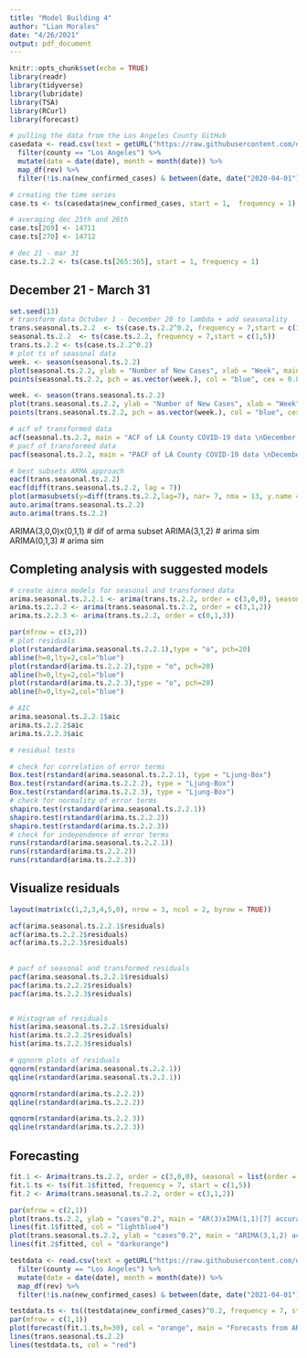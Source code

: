 ```yaml
---
title: "Model Building 4"
author: "Lian Morales"
date: "4/26/2021"
output: pdf_document
---
```


```r
knitr::opts_chunk$set(echo = TRUE)
library(readr)
library(tidyverse)
library(lubridate)
library(TSA)
library(RCurl)
library(forecast)
```

```r
# pulling the data from the Los Angeles County GitHub
casedata <- read.csv(text = getURL("https://raw.githubusercontent.com/datadesk/california-coronavirus-data/master/latimes-county-totals.csv")) %>%
  filter(county == "Los Angeles") %>%
  mutate(date = date(date), month = month(date)) %>%
  map_df(rev) %>%
  filter(!is.na(new_confirmed_cases) & between(date, date("2020-04-01"),date("2021-03-31")))

# creating the time series
case.ts <- ts(casedata$new_confirmed_cases, start = 1,  frequency = 1)

# averaging dec 25th and 26th
case.ts[269] <- 14711
case.ts[270] <- 14712

# dec 21 - mar 31
case.ts.2.2 <- ts(case.ts[265:365], start = 1, frequency = 1)

```

## December 21 - March 31

```r
set.seed(13)
# transform data October 1 - December 20 to lambda + add seasonality
trans.seasonal.ts.2.2  <- ts(case.ts.2.2^0.2, frequency = 7,start = c(1,5))
seasonal.ts.2.2  <- ts(case.ts.2.2, frequency = 7,start = c(1,5))
trans.ts.2.2 <- ts(case.ts.2.2^0.2)
# plot ts of seasonal data
week. <- season(seasonal.ts.2.2)
plot(seasonal.ts.2.2, ylab = "Number of New Cases", xlab = "Week", main = "COVID-19 new case data in Los Angeles county \nDecember 21 to March 31")
points(seasonal.ts.2.2, pch = as.vector(week.), col = "blue", cex = 0.8)

week. <- season(trans.seasonal.ts.2.2)
plot(trans.seasonal.ts.2.2, ylab = "Number of New Cases", xlab = "Week", main = "Lamda-transformed COVID-19 new case data in Los Angeles county \nDecember 21 to March 31")
points(trans.seasonal.ts.2.2, pch = as.vector(week.), col = "blue", cex = 0.8)

# acf of transformed data 
acf(seasonal.ts.2.2, main = "ACF of LA County COVID-19 data \nDecember 21 to March 31")
# pacf of transformed data
pacf(seasonal.ts.2.2, main = "PACF of LA County COVID-19 data \nDecember 21 to March 31")

```

```r

# best subsets ARMA approach
eacf(trans.seasonal.ts.2.2)
eacf(diff(trans.seasonal.ts.2.2, lag = 7))
plot(armasubsets(y=diff(trans.ts.2.2,lag=7), nar= 7, nma = 13, y.name = "test", ar.method = 'ols'))
auto.arima(trans.seasonal.ts.2.2)
auto.arima(trans.ts.2.2)

```

ARIMA(3,0,0)x(0,1,1) # dif of arma subset
ARIMA(3,1,2) # arima sim
ARIMA(0,1,3) # arima sim

## Completing analysis with suggested models
```r

# create aimra models for seasonal and transformed data
arima.seasonal.ts.2.2.1 <- arima(trans.ts.2.2, order = c(3,0,0), seasonal = list(order = c(0,1,1), period = 7))
arima.ts.2.2.2 <- arima(trans.seasonal.ts.2.2, order = c(3,1,2))
arima.ts.2.2.3 <- arima(trans.ts.2.2, order = c(0,1,3))
```

```r
par(mfrow = c(3,2))
# plot residuals
plot(rstandard(arima.seasonal.ts.2.2.1),type = "o", pch=20)
abline(h=0,lty=2,col="blue")
plot(rstandard(arima.ts.2.2.2),type = "o", pch=20)
abline(h=0,lty=2,col="blue")
plot(rstandard(arima.ts.2.2.3),type = "o", pch=20)
abline(h=0,lty=2,col="blue")

```
```r
# AIC
arima.seasonal.ts.2.2.1$aic
arima.ts.2.2.2$aic
arima.ts.2.2.3$aic
```


```r
# residual tests

# check for correlation of error terms
Box.test(rstandard(arima.seasonal.ts.2.2.1), type = "Ljung-Box")
Box.test(rstandard(arima.ts.2.2.2), type = "Ljung-Box")
Box.test(rstandard(arima.ts.2.2.3), type = "Ljung-Box")
# check for normality of error terms
shapiro.test(rstandard(arima.seasonal.ts.2.2.1))
shapiro.test(rstandard(arima.ts.2.2.2))
shapiro.test(rstandard(arima.ts.2.2.3))
# check for independence of error terms
runs(rstandard(arima.seasonal.ts.2.2.1))
runs(rstandard(arima.ts.2.2.2))
runs(rstandard(arima.ts.2.2.3))

```

## Visualize residuals 
```r
layout(matrix(c(1,2,3,4,5,0), nrow = 3, ncol = 2, byrow = TRUE))

acf(arima.seasonal.ts.2.2.1$residuals)
acf(arima.ts.2.2.2$residuals)
acf(arima.ts.2.2.3$residuals)
 
 
# pacf of seasonal and transformed residuals
pacf(arima.seasonal.ts.2.2.1$residuals)
pacf(arima.ts.2.2.2$residuals)
pacf(arima.ts.2.2.3$residuals)


# Histogram of residuals
hist(arima.seasonal.ts.2.2.1$residuals)
hist(arima.ts.2.2.2$residuals)
hist(arima.ts.2.2.3$residuals)

# qqnorm plots of residuals
qqnorm(rstandard(arima.seasonal.ts.2.2.1))
qqline(rstandard(arima.seasonal.ts.2.2.1))

qqnorm(rstandard(arima.ts.2.2.2))
qqline(rstandard(arima.ts.2.2.2))

qqnorm(rstandard(arima.ts.2.2.3))
qqline(rstandard(arima.ts.2.2.3))

```
## Forecasting

```r
fit.1 <- Arima(trans.ts.2.2, order = c(3,0,0), seasonal = list(order = c(0,1,1), period = 7))
fit.1.ts <- ts(fit.1$fitted, frequency = 7, start = c(1,5))
fit.2 <- Arima(trans.seasonal.ts.2.2, order = c(3,1,2))

par(mfrow = c(2,1))
plot(trans.ts.2.2, ylab = "cases^0.2", main = "AR(3)xIMA(1,1)[7] accuracy")
lines(fit.1$fitted, col = "lightblue4")
plot(trans.seasonal.ts.2.2, ylab = "cases^0.2", main = "ARIMA(3,1,2) accuracy")
lines(fit.2$fitted, col = "darkorange")

testdata <- read.csv(text = getURL("https://raw.githubusercontent.com/datadesk/california-coronavirus-data/master/latimes-county-totals.csv")) %>%
  filter(county == "Los Angeles") %>%
  mutate(date = date(date), month = month(date)) %>%
  map_df(rev) %>%
  filter(!is.na(new_confirmed_cases) & between(date, date("2021-04-01"),date("2021-04-30")))

testdata.ts <- ts((testdata$new_confirmed_cases)^0.2, frequency = 7, start = c(16,1))
par(mfrow = c(1,1))
plot(forecast(fit.1.ts,h=30), col = "orange", main = "Forecasts from ARIMA(3,1,2)",ylab="Number of Cases ^ 0.2", xlab = "Weeks")
lines(trans.seasonal.ts.2.2)
lines(testdata.ts, col = "red")

```
